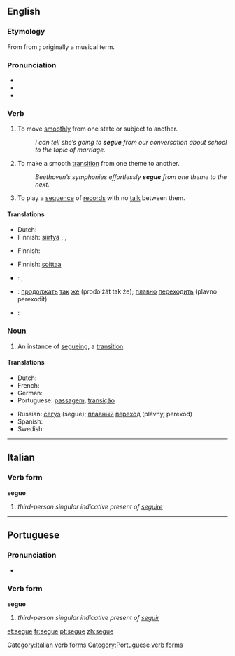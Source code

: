 ==English==
{{was wotd|2006|December|7}}

===Etymology===
From {{etyl|it|en}} {{term|seguire||to follow|lang=it}} from {{etyl|la|en}} {{term|sequor|lang=la}}; originally a musical term.

===Pronunciation===
* {{IPA|/ˈsɛɡweɪ/|}}
* {{audio|en-us-segue.ogg|Audio (US)}}
* {{homophones|lang=en|Segway}}

===Verb===
{{en-verb|segues|segueing|segued|segued}}

# To move [[smoothly]] from one state or subject to another.
#: ''I can tell she’s going to '''segue''' from our conversation about school to the topic of marriage.''
# {{context|music|lang=en}} To make a smooth [[transition]] from one theme to another.
#: ''Beethoven’s symphonies effortlessly '''segue''' from one theme to the next.''
# {{context|of a disk jockey|lang=en}} To play a [[sequence]] of [[record]]s with no [[talk]] between them.

====Translations====
{{trans-top|to move smoothly from one topic to another}}
* Dutch: {{t+|nl|van}} {{t+|nl|thema}} {{t+|nl|wisselen}}
* Finnish: [[siirtyä#Finnish|siirtyä]] {{t-|fi|juohevasti}}, {{t-|fi|sujuvasti}}, {{t-|fi|huomaamatta}}
{{trans-mid}}
{{trans-bottom}}

{{trans-top|music: to move smoothly from one theme to another}}
* Finnish: {{t+|fi|liukua}}
{{trans-mid}}
{{trans-bottom}}

{{trans-top|to play a sequence of records without talking in between}}
* Finnish: [[soittaa#Finnish|soittaa]] {{t+|fi|putkeen}}
{{trans-mid}}
{{trans-bottom}}

{{checktrans-top}}
* {{ttbc|pt}}: {{t+|pt|passar}}, {{t+|pt|mudar}}
* {{ttbc|ru}}: [[продолжать]] [[так]] [[же]] (prodolžát tak že); [[плавно]] [[переходить]] (plavno perexodit)
{{trans-mid}}
* {{ttbc|es}}: {{t-|es|transición suave}}
{{trans-bottom}}

===Noun===
{{en-noun}}

# An instance of [[segueing]], a [[transition]].

====Translations====
{{trans-top|an instance of segueing, a transition}}
* Dutch: {{t+|nl|overgang|m}}
* French: {{t+|fr|transition|f}}
* German: {{t+|de|Übergang|m}}
* Portuguese: [[passagem]], [[transição]]
{{trans-mid}}
* Russian: [[сегуэ]] (segue); [[плавный]] [[переход]] (plávnyj perexod)
* Spanish: {{t|es|transición|f}}
* Swedish: {{t|sv|övergång|c}}
{{trans-bottom}}

----

==Italian==

{{rfp|lang=it}}

===Verb form===
'''segue'''

# ''third-person singular indicative present of [[seguire]]''

[[Category:Italian verb forms]]

----

==Portuguese==

===Pronunciation===
*{{a|Portugal}} {{IPA|/ˈsɛ.ɣɨ/|/ˈsɛ.gɨ/|lang=pt}}

===Verb form===
'''segue'''

# ''third-person singular indicative present of [[seguir]]''

[[Category:Portuguese verb forms]]

[[et:segue]]
[[fr:segue]]
[[pt:segue]]
[[zh:segue]]